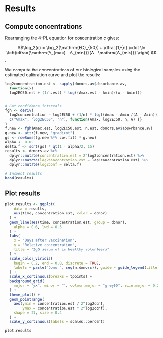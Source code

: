# Results {#results}
## Compute concentrations
Rearranging the 4-PL equation for concentration $c$ gives:

$$\log_2(c) = \log_2(\mathrm{EC}_{50}) + \dfrac{1}{n} \cdot \ln \left(\dfrac{\mathrm{A_{max} - A_{min}}}{A - \mathrm{A_{min}}} \right) $$.

We compute the concentrations of our biological samples using the estimated calibration curve and plot the results:
```r

log2concentration.est <- sapply(donors.av$absorbance.av,
  function(x)
  log2EC50.est + (1/n.est) * log((Amax.est - Amin)/(x - Amin)))


# Get confidence intervals
fgh <- deriv(
  log2concentration ~ log2EC50 + (1/n) * log((Amax - Amin)/(A - Amin)),
  c("Amax", "log2EC50", "n"), function(Amax, log2EC50, n, A) {}
)
f.new <- fgh(Amax.est, log2EC50.est, n.est, donors.av$absorbance.av)
g.new <- attr(f.new, "gradient")
gs <- rowSums((g.new %*% cov.fit) * g.new)
alpha <- 0.05
delta.f <- sqrt(gs) * qt(1 - alpha/2, 15)
results <- donors.av %>% 
  dplyr::mutate(concentration.est = 2^log2concentration.est) %>%
  dplyr::mutate(log2concentration.est = log2concentration.est) %>%
  dplyr::mutate(log2conf = delta.f) 

# Inspect results
head(results)
```

## Plot results
```r
plot.results <- ggplot(
    data = results,
    aes(time, concentration.est, color = donor)
  ) +
  geom_line(aes(time, concentration.est, group = donor), 
    alpha = 0.6, lwd = 0.5
  ) +
  labs(
    x = "Days after vaccination",
    y = "Relative concentration",
    title = "IgG serum of in healthy volunteers"
  ) +
  scale_color_viridis(
    begin = 0.2, end = 0.8, discrete = TRUE,
    labels = paste("Donor", seq(n.donors)), guide = guide_legend(title = "")
  ) +
  scale_x_continuous(breaks = tpoints) +
  background_grid(
    major = "yx", minor = "", colour.major = "grey90", size.major = 0.2
  ) +
  theme_plot() +
  geom_pointrange(
    aes(ymin = concentration.est / 2^log2conf, 
        ymax = concentration.est * 2^log2conf), 
    shape = 21, size = 0.4
  ) +
  scale_y_continuous(labels = scales::percent)

plot.results
```